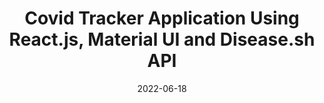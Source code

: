---
title: Covid Tracker Application Using React.js, Material UI and Disease.sh API
date: '2022-06-18'
tags: ['React','Leaflet','Material-UI','Web','Guide','Project']
draft: false
summary: Building a React application that can track and display COVID-19 golabl cases and deaths. Learn to implement React.js hooks, Material UI fetching data from an API endpoint along with leaflet for embedding maps and recharts for graphing and plotting data(visualization).
images: []
layout: PostLayout
canonicalUrl:
---